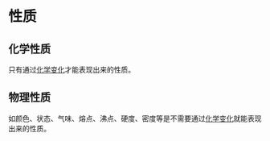 # 性质

## 化学性质

只有通过[化学变化](/definition/changes#化学变化)才能表现出来的性质。

## 物理性质

如颜色、状态、气味、熔点、沸点、硬度、密度等是不需要通过[化学变化](/definition/changes#化学变化)就能表现出来的性质。
